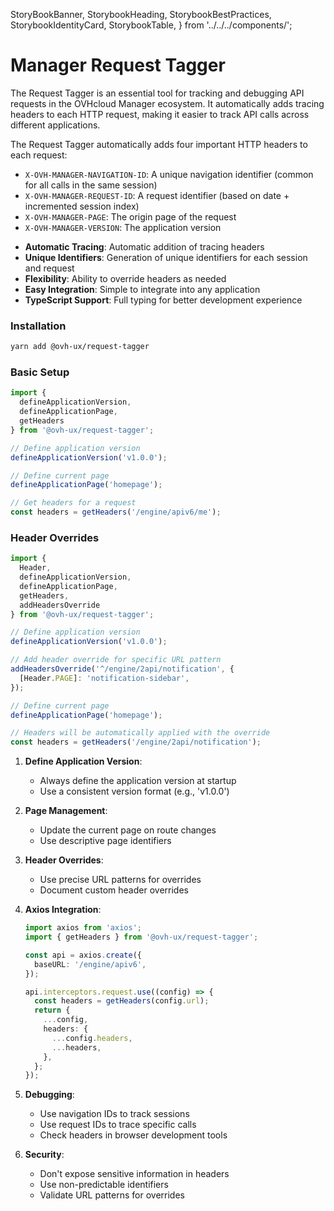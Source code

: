   StoryBookBanner,
  StorybookHeading,
  StorybookBestPractices,
  StorybookIdentityCard,
  StorybookTable,
} from '../../../components/';


<Meta title="Core/request-tagger/Overview" />

# Manager Request Tagger

The Request Tagger is an essential tool for tracking and debugging API requests in the OVHcloud Manager ecosystem. It automatically adds tracing headers to each HTTP request, making it easier to track API calls across different applications.

<StorybookHeading label="Overview" level={2} />

The Request Tagger automatically adds four important HTTP headers to each request:

- `X-OVH-MANAGER-NAVIGATION-ID`: A unique navigation identifier (common for all calls in the same session)
- `X-OVH-MANAGER-REQUEST-ID`: A request identifier (based on date + incremented session index)
- `X-OVH-MANAGER-PAGE`: The origin page of the request
- `X-OVH-MANAGER-VERSION`: The application version

<StorybookHeading label="Key Features" level={2} />

- **Automatic Tracing**: Automatic addition of tracing headers
- **Unique Identifiers**: Generation of unique identifiers for each session and request
- **Flexibility**: Ability to override headers as needed
- **Easy Integration**: Simple to integrate into any application
- **TypeScript Support**: Full typing for better development experience

<StorybookHeading label="Usage" level={2} />

### Installation

```bash
yarn add @ovh-ux/request-tagger
```

### Basic Setup

```typescript
import { 
  defineApplicationVersion, 
  defineApplicationPage, 
  getHeaders 
} from '@ovh-ux/request-tagger';

// Define application version
defineApplicationVersion('v1.0.0');

// Define current page
defineApplicationPage('homepage');

// Get headers for a request
const headers = getHeaders('/engine/apiv6/me');
```

### Header Overrides

```typescript
import { 
  Header, 
  defineApplicationVersion, 
  defineApplicationPage, 
  getHeaders,
  addHeadersOverride 
} from '@ovh-ux/request-tagger';

// Define application version
defineApplicationVersion('v1.0.0');

// Add header override for specific URL pattern
addHeadersOverride('^/engine/2api/notification', {
  [Header.PAGE]: 'notification-sidebar',
});

// Define current page
defineApplicationPage('homepage');

// Headers will be automatically applied with the override
const headers = getHeaders('/engine/2api/notification');
```

<StorybookHeading label="Best Practices" level={2} />

1. **Define Application Version**:
   - Always define the application version at startup
   - Use a consistent version format (e.g., 'v1.0.0')

2. **Page Management**:
   - Update the current page on route changes
   - Use descriptive page identifiers

3. **Header Overrides**:
   - Use precise URL patterns for overrides
   - Document custom header overrides

4. **Axios Integration**:
   ```typescript
   import axios from 'axios';
   import { getHeaders } from '@ovh-ux/request-tagger';

   const api = axios.create({
     baseURL: '/engine/apiv6',
   });

   api.interceptors.request.use((config) => {
     const headers = getHeaders(config.url);
     return {
       ...config,
       headers: {
         ...config.headers,
         ...headers,
       },
     };
   });
   ```

5. **Debugging**:
   - Use navigation IDs to track sessions
   - Use request IDs to trace specific calls
   - Check headers in browser development tools

6. **Security**:
   - Don't expose sensitive information in headers
   - Use non-predictable identifiers
   - Validate URL patterns for overrides